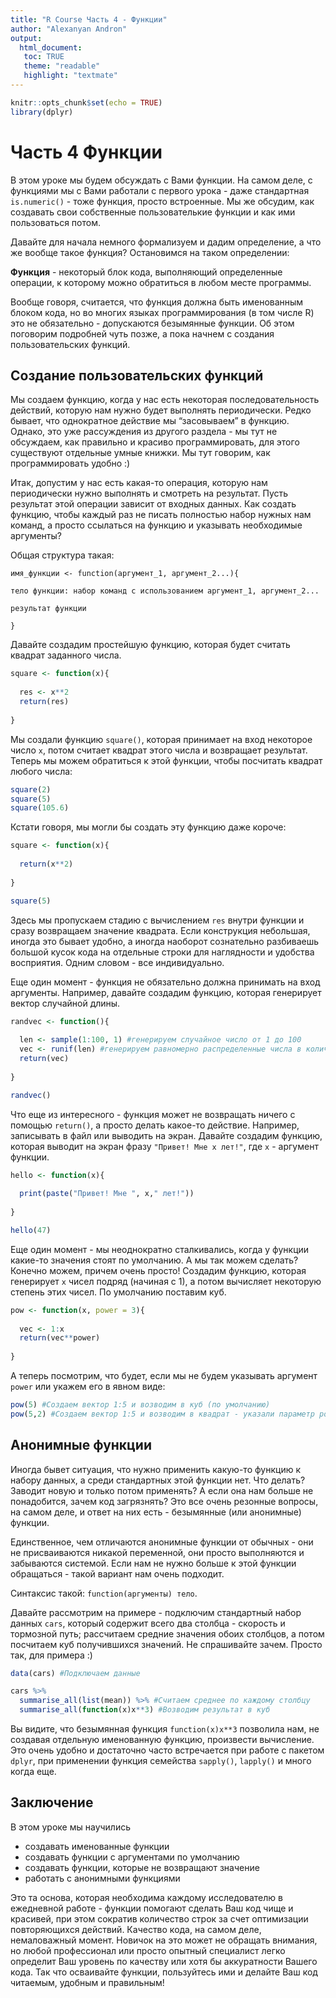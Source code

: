 ```yaml
---
title: "R Course Часть 4 - Функции"
author: "Alexanyan Andron"
output: 
  html_document:
   toc: TRUE
   theme: "readable"
   highlight: "textmate"
---
```


```r
knitr::opts_chunk$set(echo = TRUE)
library(dplyr)
```

# Часть 4 Функции

В этом уроке мы будем обсуждать с Вами функции. На самом деле, с функциями мы с Вами работали с первого урока - даже стандартная ```is.numeric()``` - тоже функция, просто встроенные. Мы же обсудим, как создавать свои собственные пользователькие функции и как ими пользоваться потом. 

Давайте для начала немного формализуем и дадим определение, а что же вообще такое функция? Остановимся на таком определении: 

**Функция** - некоторый блок кода, выполняющий определенные операции, к которому можно обратиться в любом месте программы. 

Вообще говоря, считается, что функция должна быть именованным блоком кода, но во многих языках программирования (в том числе R) это не обязательно - допускаются безымянные функции. Об этом поговорим подробней чуть позже, а пока начнем с создания пользовательских функций. 

## Создание пользовательских функций

Мы создаем функцию, когда у нас есть некоторая последовательность действий, которую нам нужно будет выполнять периодически. Редко бывает, что однократное действие мы "засовываем" в функцию. Однако, это уже рассуждения из другого раздела - мы тут не обсуждаем, как правильно и красиво программировать, для этого существуют отдельные умные книжки. Мы тут говорим, как программировать удобно :) 

Итак, допустим у нас есть какая-то операция, которую нам периодически нужно выполнять и смотреть на результат. Пусть результат этой операции зависит от входных данных. Как создать функцию, чтобы каждый раз не писать полностью набор нужных нам команд, а просто ссылаться на функцию и указывать необходимые аргументы? 

Общая структура такая: 

```
имя_функции <- function(аргумент_1, аргумент_2...){

тело функции: набор команд с использованием аргумент_1, аргумент_2...

результат функции

}
```

Давайте создадим простейшую функцию, которая будет считать квадрат заданного числа. 

```r

square <- function(x){
  
  res <- x**2
  return(res)
  
}

```

Мы создали функцию ```square()```, которая принимает на вход некоторое число ```x```, потом считает квадрат этого числа и возвращает результат. Теперь мы можем обратиться к этой функции, чтобы посчитать квадрат любого числа: 

```r

square(2)
square(5)
square(105.6)
```

Кстати говоря, мы могли бы создать эту функцию даже короче: 

```r

square <- function(x){
  
  return(x**2)
  
}

square(5)

```

Здесь мы пропускаем стадию с вычислением ```res``` внутри функции и сразу возвращаем значение квадрата. Если конструкция небольшая, иногда это бывает удобно, а иногда наоборот сознательно разбиваешь большой кусок кода на отдельные строки для наглядности и удобства восприятия. Одним словом - все индивидуально. 

Еще один момент - функция не обязательно должна принимать на вход аргументы. Например, давайте создадим функцию, которая генерирует вектор случайной длины. 

```r

randvec <- function(){
  
  len <- sample(1:100, 1) #генерируем случайное число от 1 до 100
  vec <- runif(len) #генерируем равномерно распределенные числа в количестве len штук
  return(vec)
  
}

randvec()

```

Что еще из интересного - функция может не возвращать ничего с помощью ```return()```, а просто делать какое-то действие. Например, записывать в файл или выводить на экран. Давайте создадим функцию, которая выводит на экран фразу ```"Привет! Мне х лет!"```, где ```х``` - аргумент функции. 

```r

hello <- function(x){
  
  print(paste("Привет! Мне ", x," лет!"))
  
}

hello(47)

```

Еще один момент - мы неоднократно сталкивались, когда у функции какие-то значения стоят по умолчанию. А мы так можем сделать? Конечно можем, причем очень просто! Создадим функцию, которая генерирует ```x``` чисел подряд (начиная с 1), а потом вычисляет некоторую степень этих чисел. По умолчанию поставим куб. 

```r

pow <- function(x, power = 3){
  
  vec <- 1:x
  return(vec**power)
  
}

```

А теперь посмотрим, что будет, если мы не будем указывать аргумент ```power``` или укажем его в явном виде: 

```r

pow(5) #Создаем вектор 1:5 и возводим в куб (по умолчанию)
pow(5,2) #Создаем вектор 1:5 и возводим в квадрат - указали параметр power в явном виде

```

## Анонимные функции

Иногда бывет ситуация, что нужно применить какую-то функцию к набору данных, а среди стандартных этой функции нет. Что делать? Заводит новую и только потом применять? А если она нам больше не понадобится, зачем код загрязнять? Это все очень резонные вопросы, на самом деле, и ответ на них есть - безымянные (или анонимные) функции. 

Единственное, чем отличаются анонимные функции от обычных - они не присваиваются никакой переменной, они просто выполняются и забываются системой. Если нам не нужно больше к этой функции обращаться - такой вариант нам очень подходит. 

Синтаксис такой: ```function(аргументы) тело```. 

Давайте рассмотрим на примере - подключим стандартный набор данных ```cars```, который содержит всего два столбца - скорость и тормозной путь; рассчитаем средние значения обоих столбцов, а потом посчитаем куб получившихся значений. Не спрашивайте зачем. Просто так, для примера :) 

```r

data(cars) #Подключаем данные

cars %>% 
  summarise_all(list(mean)) %>% #Считаем среднее по каждому столбцу
  summarise_all(function(x)x**3) #Возводим результат в куб

```

Вы видите, что безымянная функция ```function(x)x**3``` позволила нам, не создавая отдельную именованную функцию, произвести вычисление. Это очень удобно и достаточно часто встречается при работе с пакетом ```dplyr```, при применении функция семейства ```sapply()```, ```lapply()``` и много когда еще. 

## Заключение

В этом уроке мы научились 

- создавать именованные функции
- создавать функции с аргументами по умолчанию 
- создавать функции, которые не возвращают значение
- работать с анонимными функциями

Это та основа, которая необходима каждому исследователю в ежедневной работе - функции помогают сделать Ваш код чище и красивей, при этом сократив количество строк за счет оптимизации повторяющихся действий. Качество кода, на самом деле, немаловажный момент. Новичок на это может не обращать внимания, но любой профессионал или просто опытный специалист легко определит Ваш уровень по качеству или хотя бы аккуратности Вашего кода. Так что осваивайте функции, пользуйтесь ими и делайте Ваш код читаемым, удобным и правильным!
